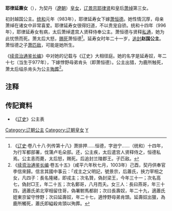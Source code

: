 {{東亞女性歷史人物
| 名稱=耶律延壽女
| 身份=[[辽朝|辽朝]]公主
| 畫像=
| 說明=
| 姓=耶律
| 名=延壽女
| 封爵=[[公主|公主]]
| 位號=
| 封號=越国公主、赵国公主
| 出生年=
| 婚年=
| 逝世年=
| 同胞姊妹=
| 父親=[[遼景宗|辽景宗]]
| 母親=[[萧绰|萧绰]]
| 夫=[[萧恒德|萧恒德]]
|}}
'''耶律延壽女'''（{{bd|976年||996年||catIdx=Y}}），为契丹（[[遼朝|遼朝]]）[[皇女|皇女]]，[[遼景宗|辽景宗耶律贤]]和皇后[[萧绰|萧绰]]第三女。

初封越国公主。[[统和|统和]]元年（983年），耶律延寿女下嫁[[萧恒德|萧恒德]]。她性情沉厚，母亲萧绰在诸女中非常喜爱。耶律延寿女很得妇道，不以贵宠自骄。统和十四年（996年），耶律延寿女有病，太后萧绰遣宫人贤释侍奉公主。萧恒德与贤释[[私通|私通]]，她为此忧愤而死。萧太后大怒，[[赐死|赐死]]萧恒德<ref>《[[辽史|辽史]]·卷八十八·列传第十八》萧排押......恒德，字逊宁......（统和）十四年，为行军都部署，伐蒲卢毛朵部。还，公主疾，太后遣宫人贤释侍之，恒德私焉。公主恚而薨，太后怒，赐死。后追封兰陵郡王。子匹敌。</ref>。延寿女时年二十一岁，[[追封|追封]]'''赵国公主'''。萧恒德之子[[萧匹敌|萧匹敌]]，可能是她所生。

《[[续资治通鉴长编|续资治通鉴长编]]》中对她的记载与《辽史》大相径庭。她的名字是延寿奴，年二十七（当生于977年），下嫁悖野母弟肯头（即萧恒德）。公主出猎，为鹿所触死，萧太后缢杀肯头为公主[[殉葬|殉葬]]<ref>《[[续资治通鉴长编|续资治通鉴长编]]·卷五十五》（咸平六年秋七月，1003年）己酉，契丹供奉官李信來歸。信言其國中事云：「戎主之父明記，號景宗，后蕭氏，挾力宰相之女，凡四子：長名隆緒，即戎主；次名贊，偽封梁王，今年三十一；次名高七，偽封□王，年二十五；次名鄭哥，八月而夭。女三人：長曰燕哥，年三十四，適蕭氏弟北宰相留住哥，偽署駙馬都尉；次曰長壽奴，年二十九，適蕭氏姪東京留守悖野；次曰延壽奴，年二十七，適悖野母弟肯頭。延壽奴出獵，為鹿所觸死，蕭氏即縊殺肯頭以殉葬。</ref>。

== 注释 ==

{{Reflist|2}}

== 传記資料 ==
*《[[辽史|辽史]]》公主表

{{DEFAULTSORT:Yelu耶律}}
[[Category:辽朝公主|Category:辽朝公主]]
[[Category:辽朝皇女|Category:辽朝皇女]]
[[Category:耶律氏|Y]]